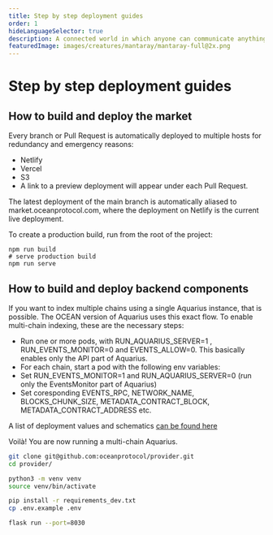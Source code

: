 ```yaml
---
title: Step by step deployment guides
order: 1
hideLanguageSelector: true
description: A connected world in which anyone can communicate anything from anywhere requires more dynamic and responsive means of governing ourselves. Though it seems complex, Lao Tzu already had all the answers 27 centuries ago.
featuredImage: images/creatures/mantaray/mantaray-full@2x.png
---
```


# Step by step deployment guides

## How to build and deploy the market

Every branch or Pull Request is automatically deployed to multiple hosts for redundancy and emergency reasons:

- Netlify
- Vercel
- S3
- A link to a preview deployment will appear under each Pull Request.

The latest deployment of the main branch is automatically aliased to market.oceanprotocol.com, where the deployment on Netlify is the current live deployment.

To create a production build, run from the root of the project:

```
npm run build
# serve production build
npm run serve
```

## How to build and deploy backend components

If you want to index multiple chains using a single Aquarius instance, that is possible. The OCEAN version of Aquarius uses this exact flow. To enable multi-chain indexing, these are the necessary steps:

- Run one or more pods, with RUN_AQUARIUS_SERVER=1 , RUN_EVENTS_MONITOR=0 and EVENTS_ALLOW=0. This basically enables only the API part of Aquarius.
- For each chain, start a pod with the following env variables:
- Set RUN_EVENTS_MONITOR=1 and RUN_AQUARIUS_SERVER=0 (run only the EventsMonitor part of Aquarius)
- Set coresponding EVENTS_RPC, NETWORK_NAME, BLOCKS_CHUNK_SIZE, METADATA_CONTRACT_BLOCK, METADATA_CONTRACT_ADDRESS etc.

A list of deployment values and schematics [can be found here](https://github.com/oceanprotocol/aquarius/tree/main/deployment)

Voilà! You are now running a multi-chain Aquarius.

```bash
git clone git@github.com:oceanprotocol/provider.git
cd provider/

python3 -m venv venv
source venv/bin/activate

pip install -r requirements_dev.txt
cp .env.example .env

flask run --port=8030

```
